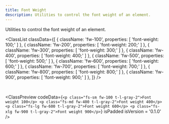 ```yaml
---
title: Font Weight
description: Utilities to control the font weight of an element.
---
```



Utilities to control the font weight of an element.

<ClassList
  classData={[
    {
      className: 'fw-100',
      properties: [
        'font-weight: 100;'
      ]
    },
    {
      className: 'fw-200',
      properties: [
        'font-weight: 200;'
      ]
    },
    {
      className: 'fw-300',
      properties: [
        'font-weight: 300;'
      ]
    },
    {
      className: 'fw-400',
      properties: [
        'font-weight: 400;'
      ]
    },
    {
      className: 'fw-500',
      properties: [
        'font-weight: 500;'
      ]
    },
    {
      className: 'fw-600',
      properties: [
        'font-weight: 600;'
      ]
    },
    {
      className: 'fw-700',
      properties: [
        'font-weight: 700;'
      ]
    },
    {
      className: 'fw-800',
      properties: [
        'font-weight: 800;'
      ]
    },
    {
      className: 'fw-900',
      properties: [
        'font-weight: 900;'
      ]
    },
  ]}
/>

<br />

<ClassPreview
  codeData={`<p class="fs-sm fw-100 t-l-gray-2">Font weight 100</p>
    <p class="fs-md fw-400 t-l-gray-2">Font weight 400</p>
    <p class="fs-lg fw-600 t-l-gray-2">Font weight 600</p>
    <p class="fs-xlg fw-900 t-l-gray-2">Font weight 900</p>`}
  isPadded
  isVersion = '0.1.0'
/>